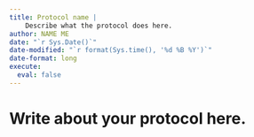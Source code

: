 ```yaml
---
title: Protocol name |
    Describe what the protocol does here.
author: NAME ME
date: "`r Sys.Date()`"
date-modified: "`r format(Sys.time(), '%d %B %Y')`"
date-format: long
execute: 
  eval: false
---
```


# Write about your protocol here.